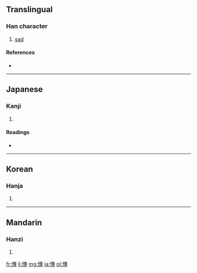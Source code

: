 ==Translingual==

===Han character===
{{Han char|rn=61|rad=心|as=11|sn=14|four=9504<sub>3</sub>|canj=心十戈戈 (PJII)}}

# [[sad]]

====References====
* {{Han ref|kx=0400.050|dkj=11137|dj=0740.010|hdz=42345.020|uh=6171|ud=24945|bh=E1C6|bd=57798}}

----

==Japanese==

===Kanji===
{{ja-kanji|grade=|rs=心11}}

# {{defn|lang=ja|sort=心11}}

====Readings====
* {{ja-readings|on=[[たん]] (tan), [[だん]] (dan), [[せん]] (sen)|kun=[[うれえる]] (ureeru)}}

----

==Korean==

===Hanja===
{{ko-hanja|hangeul=단|eumhun=|rv=dan|mr=tan|y=tan}}

# {{defn|lang=ko|sort=心11}}

----

==Mandarin==

===Hanzi===
{{cmn-hanzi|pin=[[tuán]] ([[tuan2]])|wg=t'uan<sup>2</sup>}}

# {{defn|lang=cmn|sort=心11}}

[[fr:慱]]
[[li:慱]]
[[mg:慱]]
[[ja:慱]]
[[pl:慱]]